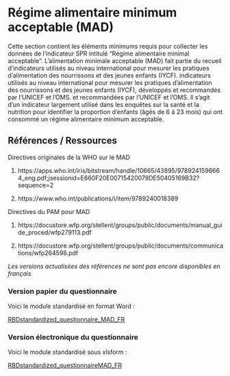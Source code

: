 # Régime alimentaire minimum acceptable  (MAD)

Cette section contient les éléments minimums requis pour collecter les données de l'indicateur SPR intitulé "Régime alimentaire minimal acceptable". L'alimentation minimale acceptable (MAD) fait partie du recueil d'indicateurs utilisés au niveau international pour mesurer les pratiques d'alimentation des nourrissons et des jeunes enfants (IYCF). indicateurs utilisés au niveau international pour mesurer les pratiques d'alimentation des nourrissons et des jeunes enfants (IYCF), développés et recommandés par l'UNICEF et l'OMS.
et recommandées par l'UNICEF et l'OMS. Il s'agit d'un indicateur largement utilisé dans les enquêtes sur la santé et la nutrition pour identifier la proportion d'enfants (âgés de 6 à 23 mois) qui ont consommé un régime alimentaire minimum acceptable.


## Références / Ressources

Directives originales de la WHO sur le MAD 

1.  https://apps.who.int/iris/bitstream/handle/10665/43895/9789241596664_eng.pdf;jsessionid=E660F20E00715420079DE50405169B32?sequence=2

2.  https://www.who.int/publications/i/item/9789240018389

Directives du PAM pour MAD

1.  https://docustore.wfp.org/stellent/groups/public/documents/manual_guide_proced/wfp279113.pdf

2.  https://docustore.wfp.org/stellent/groups/public/documents/communications/wfp264598.pdf

*Les versions actualisées des références ne sont pas encore disponibles en français*

### Version papier du questionnaire

Voici le module standardisé en format Word :

[RBDstandardized_questionnaire_MAD_FR](https://github.com/WFP-VAM/RBD_Resilience_guide_FR/blob/main/questionnaires/RBDstandardized_questionnaire_MAD_FR.docx?raw=true) 

### Version électronique du questionnaire

Voici le module standardisé sous xlsform :

[RBDstandardized_questionnaireMAD_FR](https://github.com/WFP-VAM/RBD_Resilience_guide_FR/blob/main/questionnaires/RBDstandardized_questionnaireMAD_FR.xlsx?raw=true) 


